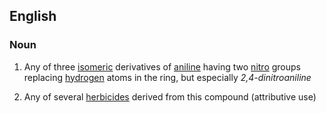 ==English==

===Noun===
{{en-noun|head=[[dinitro]][[aniline]]}}

# {{context|organic compound|lang=en}} Any of three [[isomeric]] derivatives of [[aniline]] having two [[nitro]] groups replacing [[hydrogen]] atoms in the ring, but especially ''2,4-dinitroaniline''
# Any of several [[herbicide]]s derived from this compound (attributive use)